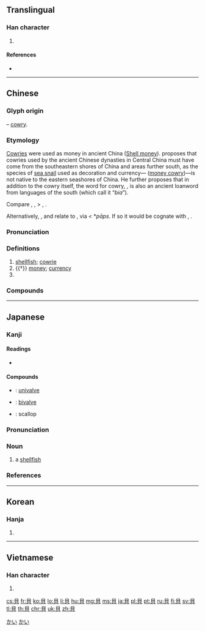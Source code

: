 {{character info/new}}
{{also|贝|目|見|頁}}
==Translingual==
{{stroke order|type=animate}}

===Han character===
{{Han char|rn=154|rad=貝|as=00|sn=7|four=60800|canj=BUC|ids=⿱目八}}
#{{mul-kangxi radical-def}}
====References====
* {{Han ref|kx=1204.010|dkj=36656|dj=1665.020|hdz=63622.010|uh=8C9D|ud=35997|bh=A8A9|bd=43177}}

----

==Chinese==
{{zh-forms|s=贝}}

===Glyph origin===
{{Han etyl}}
{{liushu|p}} – [[cowry]].

===Etymology===
[[w:cowry|Cowries]] were used as money in ancient China ([[w:Shell_money|Shell money]]). {{zh-ref|Guo (1945)}} proposes that cowries used by the ancient Chinese dynasties in Central China must have come from the southeastern shores of China and areas further south, as the species of [[sea snail]] used as decoration and currency—{{taxlink|Monetaria moneta|species|noshow=1}} ([[money cowry]])—is not native to the eastern seashores of China. He further proposes that in addition to the cowry itself, the word for cowry, {{lang|zh|貝}}, is also an ancient loanword from languages of the south (which call it “''bia''”).

Compare {{cog|ms|bia||cowry}}, {{cog|th|เบี้ย||cowry shell; money}}, {{cog|mkh-pro|*ɓa(a)j||bean, small weight or coin}} > {{cog|kha||sbâi, 'bâi|money, cowry, shell}}, {{cog|km|ពៃ||obsolete small coin}}.

Alternatively, {{zh-ref|Starostin}}, {{zh-ref|Matisoff (2003)}} and {{zh-ref|Schuessler (2007)}} relate {{lang|zh|貝}} to {{inh|zh|sit-pro|*bwap||snail}}, via {{och-l|貝}} < *''pāps''. If so it would be cognate with {{cog|kac|pawp}}, {{m|kac|lapawp||snail}}.

===Pronunciation===
{{zh-pron
|m=bèi
|c=bui3
|h=pfs=pi
|mn=pòe
|w=2pe
|mc=y
|oc=y
|ma=
|cat=n
}}

===Definitions===
{{zh-hanzi}}

# [[shellfish]]; [[cowrie]]
# {{†}} [[money]]; [[currency]]
# {{surname|lang=zh}}

===Compounds===
{{zh-der|仙貝|分貝|吉貝|含貝|多羅貝勒|大貝湖|寶貝|川貝|巴貝克|巴貝基|巴貝多|干貝|幽特貝|龐貝|龐貝壁畫|心肝寶貝|扇貝|拷貝|拷貝筆|拷貝紙|斯坦貝克|櫻貝|河貝子|泉貝|活寶貝|珍珠貝|珠宮貝闕|綬貝|編貝|萋斐貝錦|螺貝|西貝流士|角貝|諾貝爾|諾貝爾獎|護貝|象牙貝|貝他係數|貝他射線|貝他蛻變|貝克勒|貝冑|貝加爾湖|貝勒|貝南|貝塚|貝多|貝多樹|貝多芬|貝奧武夫|貝婁|貝子|貝幣|貝拉圖|貝朗瑞|貝柱|貝殼|貝殼杉|貝母|貝毒|貝比魯斯|貝爾|貝爾尼尼|貝爾格|貝爾格勒|貝爾湖|貝爾茲列|貝特|貝理克|貝當|貝登堡|貝積如山|貝紋|貝納|貝義淵|貝葉|貝葉書|貝葉樹|貝赤|貝那芬托|貝里拉|貝里斯|貝錦|貝錦萋菲|貝開特|貝闕珠宮|貝類|貝類養殖|貝魯特|貽貝|鏡貝|齒如含貝|齒如齊貝|齒若編貝|龜貝}}

----

==Japanese==

===Kanji===
{{ja-kanji|grade=1|rs=貝00}}

====Readings====
* {{ja-readings
|goon=[[はい]] (hai) {{qualifier|non-[[w:Jōyō kanji|Jōyō]] reading}}
|kanon=[[はい]] (hai) {{qualifier|non-[[w:Jōyō kanji|Jōyō]] reading}}
|kanyoon=[[ばい]] (bai) {{qualifier|non-[[w:Jōyō kanji|Jōyō]] reading}}
|kun=[[かい]] (kai)}}

====Compounds====
* {{ja-r|一枚貝|いちまいがい}}: [[univalve]]
* {{ja-r|二枚貝|にまいがい}}: [[bivalve]]
* {{ja-r|帆立貝|ほたてがい}}: scallop

===Pronunciation===
{{ja-pron|yomi=k|かい|acc=1|acc_ref=SMK2,NHK}}

===Noun===
{{ja-noun|かい}}

# a [[shellfish]]

===References===
<references/>

[[Category:Japanese basic words|かい]]
[[Category:ja:Mollusks|かい]]

----

==Korean==

===Hanja===
{{ko-hanja|hangeul=패|eumhun=조개|rv=pae|mr=p'ae|y=phay|ehrv=jogae}}

# {{defn|lang=ko|sort=貝00}}

----

==Vietnamese==

===Han character===
{{vi-hantu|[[bối]], [[buổi]], [[bói]], [[búi]], [[với]], [[mấy]], [[mới]], [[vuối]], [[thói]]|rs=貝00}}

# {{defn|lang=vi|sort=貝00}}

[[Category:CJKV radicals| ]]

[[cs:貝]]
[[fr:貝]]
[[ko:貝]]
[[lo:貝]]
[[li:貝]]
[[hu:貝]]
[[mg:貝]]
[[ms:貝]]
[[ja:貝]]
[[pl:貝]]
[[pt:貝]]
[[ru:貝]]
[[fi:貝]]
[[sv:貝]]
[[tl:貝]]
[[th:貝]]
[[chr:貝]]
[[uk:貝]]
[[zh:貝]]